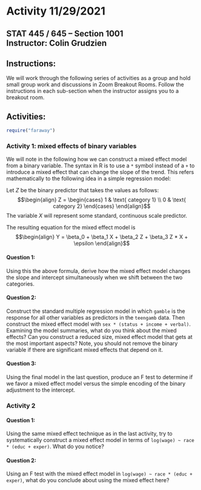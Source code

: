 # Activity 11/29/2021

## STAT 445 / 645 -- Section 1001 <br> Instructor: Colin Grudzien<br>

## Instructions:
We will work through the following series of activities as a group and hold small group work and discussions in Zoom Breakout Rooms.  Follow the instructions in each sub-section when the instructor assigns you to a breakout room.

## Activities:

```r
require("faraway")
```

### Activity 1: mixed effects of binary variables
We will note in the following how we can construct a mixed effect model from a binary variable.  The syntax in R is to use a `*` symbol instead of a `+` to introduce a mixed effect that can change the slope of the trend.  This refers mathematically to the following idea in a simple regression model:

Let $Z$ be the binary predictor that takes the values as follows:
$$\begin{align}
Z = 
\begin{cases}
1 & \text{ category 1} \\
0 & \text{ category 2}
\end{cases}
\end{align}$$
The variable $X$ will represent some standard, continuous scale predictor.

The resulting equation for the mixed effect model is
$$\begin{align}
Y = \beta_0 + \beta_1 X + \beta_2 Z + \beta_3 Z * X + \epsilon
\end{align}$$


#### Question 1:
Using this the above formula, derive how the mixed effect model changes the slope and intercept simultaneously when we shift between the two categories.



#### Question 2:

Construct the standard multiple regression model in which `gamble` is the response for all other variables as predictors in the `teengamb` data.  Then construct the mixed effect model with `sex * (status + income + verbal)`.  Examining the model summaries, what do you think about the mixed effects?  Can you construct a reduced size, mixed effect model that gets at the most important aspects?  Note, you should not remove the binary variable if there are significant mixed effects that depend on it.


#### Question 3:
Using the final model in the last question, produce an F test to determine if we favor a mixed effect model versus the simple encoding of the binary adjustment to the intercept.


### Activity 2

#### Question 1:
Using the same mixed effect technique as in the last activity, try to systematically construct a mixed effect model in terms of `log(wage) ~ race * (educ + exper)`.  What do you notice?


#### Question 2:

Using an F test with the mixed effect model in `log(wage) ~ race * (educ + exper)`, what do you conclude about using the mixed effect here?

